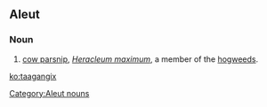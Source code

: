 ==Aleut==

===Noun===
{{head|ale}}

# [[cow parsnip]], ''[[Heracleum maximum]]'', a member of the [[hogweed]]s.

[[Category:Aleut nouns]]

[[ko:taagangix]]
